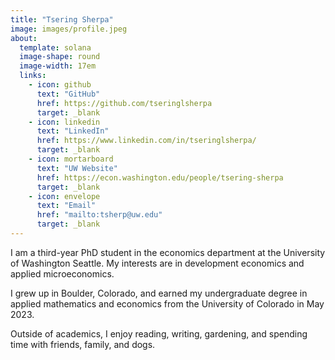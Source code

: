 ```yaml
---
title: "Tsering Sherpa"
image: images/profile.jpeg
about:
  template: solana
  image-shape: round
  image-width: 17em
  links:
    - icon: github
      text: "GitHub"
      href: https://github.com/tseringlsherpa
      target: _blank
    - icon: linkedin
      text: "LinkedIn"
      href: https://www.linkedin.com/in/tseringlsherpa/
      target: _blank
    - icon: mortarboard
      text: "UW Website"
      href: https://econ.washington.edu/people/tsering-sherpa
      target: _blank
    - icon: envelope
      text: "Email"
      href: "mailto:tsherp@uw.edu"
      target: _blank
---
```

I am a third-year PhD student in the economics department at the University of Washington Seattle. My interests are in development economics and applied microeconomics. 

I grew up in Boulder, Colorado, and earned my undergraduate degree in applied mathematics and economics from the University of Colorado in May 2023. 

Outside of academics, I enjoy reading, writing, gardening, and spending time with friends, family, and dogs.
